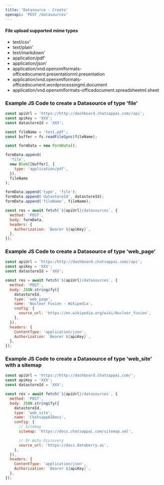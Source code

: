 ```yaml
---
title: 'Datasource - Create'
openapi: 'POST /datasources'
---
```


#### File upload supported mime types

- text/csv'
- text/plain'
- text/markdown'
- application/pdf'
- application/json'
- application/vnd.openxmlformats-officedocument.presentationml.presentation
- application/vnd.openxmlformats-officedocument.wordprocessingml.document
- application/vnd.openxmlformats-officedocument.spreadsheetml.sheet

### Example JS Code to create a Datasource of type 'file'

```js
const apiUrl = 'https://http://dashboard.chatsappai.com//api';
const apiKey = 'XXX';
const datastoreId = 'XXX';

const fileName = 'test.pdf';
const buffer = fs.readFileSync(fileName);

const formData = new FormData();

formData.append(
  'file',
  new Blob([buffer], {
    type: 'application/pdf',
  }),
  fileName
);

formData.append('type', 'file');
formData.append('datastoreId', datastoreId);
formData.append('fileName', fileName);

const res = await fetch(`${apiUrl}/datasources`, {
  method: 'POST',
  body: formData,
  headers: {
    Authorization: `Bearer ${apiKey}`,
  },
});
```

### Example JS Code to create a Datasource of type 'web_page'

```js
const apiUrl = 'https:/http://dashboard.chatsappai.com//api';
const apiKey = 'XXX';
const datastoreId = 'XXX';

const res = await fetch(`${apiUrl}/datasources`, {
  method: 'POST',
  body: JSON.stringify({
    datastoreId,
    type: 'web_page',
    name: 'Nuclear Fusion - Wikipedia',
    config: {
      source_url: 'https://en.wikipedia.org/wiki/Nuclear_fusion',
    },
  }),
  headers: {
    ContentType: 'application/json',
    Authorization: `Bearer ${apiKey}`,
  },
});
```

### Example JS Code to create a Datasource of type 'web_site' with a sitemap

```js
const apiUrl = 'https://http://dashboard.chatsappai.com/';
const apiKey = 'XXX';
const datastoreId = 'XXX';

const res = await fetch(`${apiUrl}/datasources`, {
  method: 'POST',
  body: JSON.stringify({
    datastoreId,
    type: 'web_site',
    name: 'ChatsappAIDocs',
    config: {
      // Sitemap
      sitemap: 'https://docs.chatsappai.com/sitemap.xml',

      // Or Auto Discovery
      source_url: 'https://docs.databerry.ai',
    },
  }),
  headers: {
    ContentType: 'application/json',
    Authorization: `Bearer ${apiKey}`,
  },
});
```
